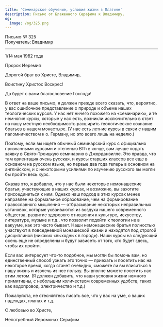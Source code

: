 ```yaml
---
title: 'Семинарское обучение, условия жизни в Платине'
description: Письмо от Блаженного Серафима к Владимиру.
og:
  image: /og/325.png
---
```


<div style={{textAlign:'right', fontFamily:'monospace'}}>Письмо № 325</div>
<div style={{textAlign:'left', fontFamily:'monospace'}}>Получатель: Владимир</div>

---

1/14 мая 1982 года

Пророк Иеремия

Дорогой брат во Христе, Владимир,

Воистину Христос Воскрес!

Да будет с вами благословение Господа!

В ответ на ваше письмо, я должен прежде всего сказать, что, вероятно, у вас ошибочное представление о природе и объеме наших теологических курсов. У нас нет ничего похожего на «семинарию», и те немногие курсы, которые у нас есть, возникли исключительно в ответ на нашу местную необходимость расширить теологическое сознание братьев в нашем монастыре. (У нас есть летние курсы в связи с нашим паломничеством к о. Герману, но это всего лишь на неделю.)

Поэтому, если вы ищете обычный семинарский курс с официально признанными курсами и степенью BTh в конце, вам лучше подать заявку в Свято-Троицкую семинарию в Джорданвилле. Это правда, что там ориентация очень русская, и курсы старших классов все еще в основном на русском языке, но первые два года теперь в основном на английском, и с некоторыми усилиями по изучению русского вы могли бы пройти весь курс.

Сказав это, я добавлю, что у нас были некоторые немонашеские братья, участвующие в наших курсах, и возможно, вы захотите присоединиться к ним. Однако наш подход в этих курсах менее направлен на формальное образование, чем на формирование православного мышления — отбрасывание некоторых неправильных установок, которые усваиваются из воздуха нашего современного общества, развитие здорового отношения к культуре, искусству, литературе, музыке и т.д., что позволит подойти к теологии не в вакууме, как это часто бывает. Наши немонашеские братья полностью участвуют в повседневной монашеской жизни и находятся под строгой дисциплиной (никаких «выходных в город»). Наши курсы на следующий осень еще не определены и будут зависеть от того, кто будет здесь, чтобы их пройти.

Если вас интересует что-то подобное, мы могли бы помочь вам, но единственный способ узнать это точно — приехать и посетить нас на некоторое время, когда станет очевидно, сможете ли вы вписаться в нашу жизнь и извлечь из нее пользу. Вы вполне можете посетить нас этим летом. (Я должен добавить, что наши условия жизни немного примитивны, с небольшим количеством современных удобств, таких как водопровод, электричество и т.д.)

Пожалуйста, не стесняйтесь писать все, что у вас на уме, о ваших надеждах, планах и т.д.

С любовью во Христе,

Непотребный Иеромонах Серафим